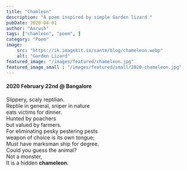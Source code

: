 ```yaml
---
title: "Chamleon"
description: "A poem inspired by simple Garden lizard "
pubDate: 2020-04-01
author: "Aarush"
tags: ["chamleon", "poem", ]
category: "Poem"
image:
    src: "https://ik.imagekit.io/santm/blog/chameleon.webp"
    alt: "Garden Lizard"
featured_image: "/images/featured/chameleon.jpg"
featured_image_small : "/images/featured/small/2020-chameleon.jpg"
---
```

#### 2020 February 22nd @ Bangalore ####  

Slippery, scaly reptilian.  
Reptile in general, sniper in nature  
eats victims for dinner.  
Hunted by poachers  
but valued by farmers.  
For eliminating pesky pestering pests  
weapon of choice is its own tongue;  
Must have marksman ship for degree.  
Could you guess the animal?  
Not a monster,  
It is a hidden **chameleon**.
